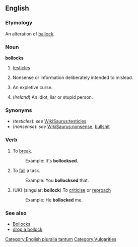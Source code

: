 ==English==
===Etymology===
An alteration of [[ballocks|ballock]].

===Noun===
'''bollocks''' {{pluralonly}}

# {{UK}} [[testicle]]s
# {{UK}} Nonsense or information deliberately intended to mislead.
# {{UK}} An expletive curse.
# (''Ireland'') An idiot, liar or stupid person.

===Synonyms===
*(''testicles''): ''see'' [[WikiSaurus:testicles]]
*(''nonsense''): ''see'' [[WikiSaurus:nonsense]], {{US}} [[bullshit]]

===Verb===
{{en-infl-reg-sibilant|bollock|s||}}

# {{UK}} To [[break]].
#:Example:  It's '''bollocksed'''.
# {{UK}} To [[fail]] a task.
#:Example:  You '''bollocksed''' that.
# (UK) (singular: '''bollock''') To [[criticise]] or [[reproach]]
#:Example: He '''bollocked''' me. 

===See also===
*[[Bollocks]]
*[[drop a bollock]]


[[Category:English pluralia tantum]]
[[Category:Vulgarities]]